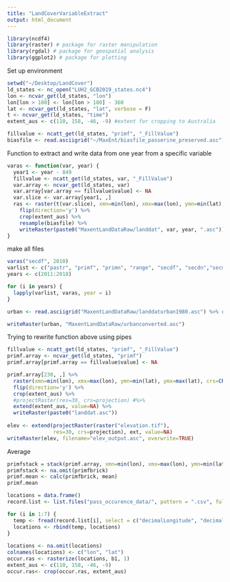 ```yaml
---
title: "LandCoverVariableExtract"
output: html_document
---
```


```r
library(ncdf4)
library(raster) # package for raster manipulation
library(rgdal) # package for geospatial analysis
library(ggplot2) # package for plotting

```

Set up environment
```r
setwd("~/Desktop/LandCover")
ld_states <- nc_open("LUH2_GCB2019_states.nc4")
lon <- ncvar_get(ld_states, "lon")
lon[lon > 180] <- lon[lon > 180] - 360
lat <- ncvar_get(ld_states, "lat", verbose = F)
t <- ncvar_get(ld_states, "time")
extent_aus <- c(110, 158, -46, -9) #extent for cropping to Australia

fillvalue <- ncatt_get(ld_states, "primf", "_FillValue")
biasfile <- read.asciigrid("~/MaxEnt/biasfile_passerine_preserved.asc") %>% raster

```

Function to extract and write data from one year from a specific variable 
```r
varas <- function(var, year) {
  year1 <- year - 849
  fillvalue <- ncatt_get(ld_states, var, "_FillValue")
  var.array <- ncvar_get(ld_states, var) 
  var.array[var.array == fillvalue$value] <- NA
  var.slice <- var.array[year1, ,]
  ras <- raster(t(var.slice), xmn=min(lon), xmx=max(lon), ymn=min(lat), ymx=max(lat), crs=CRS("+proj=longlat +ellps=WGS84 +datum=WGS84 +no_defs+ towgs84=0,0,0")) %>%
    flip(direction='y') %>%
    crop(extent_aus) %>%
    resample(biasfile) %>%
    writeRaster(paste0("MaxentLandDataRaw/landdat", var, year, ".asc"))
}
```

make all files
```r
varas("secdf", 2010)
varlist <- c("pastr", "primf", "primn", "range", "secdf", "secdn","secma", "secmb", "urban")
years <- c(2011:2018)

for (i in years) {
  lapply(varlist, varas, year = i)
}

urban <- read.asciigrid("MaxentLandDataRaw/landdaturban1980.asc") %>% raster %>% resample(biasfile)

writeRaster(urban, "MaxentLandDataRaw/urbanconverted.asc")

```

Trying to rewrite function above using pipes
```r

fillvalue <- ncatt_get(ld_states, "primf", "_FillValue")
primf.array <- ncvar_get(ld_states, "primf")
primf.array[primf.array == fillvalue$value] <- NA

primf.array[230, ,] %>%
  raster(xmn=min(lon), xmx=max(lon), ymn=min(lat), ymx=max(lat), crs=CRS("+proj=longlat +ellps=WGS84 +datum=WGS84 +no_defs+ towgs84=0,0,0")) %>%
  flip(direction='y') %>%
  crop(extent_aus) %>%
  #projectRaster(res=30, crs=projection) #%>%
  extend(extent_aus, value=NA) %>%
  writeRaster(paste0("landdat.asc"))
  
elev <- extend(projectRaster(raster("elevation.tif"), 
               res=30, crs=projection), ext, value=NA)
writeRaster(elev, filename="elev_output.asc", overwrite=TRUE)
```

Average 
```r

primfstack = stack(primf.array, xmn=min(lon), xmx=max(lon), ymn=min(lat), ymx=max(lat), crs=CRS("+proj=longlat +ellps=WGS84 +datum=WGS84 +no_defs+ towgs84=0,0,0"))
primfstack <- na.omit(primfbrick)
primf.mean <- calc(primfbrick, mean)
primf.mean

locations = data.frame()
record.list <- list.files("pass_occurence_data/", pattern = ".csv", full.names = T)

for (i in 1:7) {
  temp <- fread(record.list[i], select = c("decimalLongitude", "decimalLatitude"))
  locations <- rbind(temp, locations)
}
  
locations <- na.omit(locations)
colnames(locations) <- c("lon", "lat")
occur.ras <- rasterize(locations, b1, 1)
extent_aus <- c(110, 158, -46, -9)
occur.ras<- crop(occur.ras, extent_aus)
```

